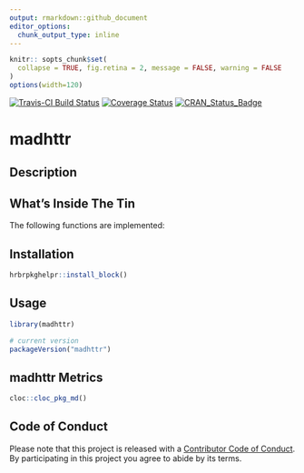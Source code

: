 ```yaml
---
output: rmarkdown::github_document
editor_options: 
  chunk_output_type: inline
---
```

```r
knitr:: sopts_chunk$set(
  collapse = TRUE, fig.retina = 2, message = FALSE, warning = FALSE
)
options(width=120)
```

[![Travis-CI Build Status](https://travis-ci.org/hrbrmstr/madhttr.svg?branch=master)](https://travis-ci.org/hrbrmstr/madhttr) 
[![Coverage Status](https://codecov.io/gh/hrbrmstr/madhttr/branch/master/graph/badge.svg)](https://codecov.io/gh/hrbrmstr/madhttr)
[![CRAN_Status_Badge](https://www.r-pkg.org/badges/version/madhttr)](https://cran.r-project.org/package=madhttr)

# madhttr

## Description

## What's Inside The Tin

The following functions are implemented:

## Installation

```r
hrbrpkghelpr::install_block()
```

## Usage

```r
library(madhttr)

# current version
packageVersion("madhttr")

```

## madhttr Metrics

```r
cloc::cloc_pkg_md()
```

## Code of Conduct

Please note that this project is released with a [Contributor Code of Conduct](CONDUCT.md). 
By participating in this project you agree to abide by its terms.
